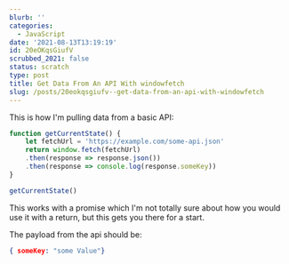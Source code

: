 ```yaml
---
blurb: ''
categories:
  - JavaScript
date: '2021-08-13T13:19:19'
id: 20eOKqsGiufV
scrubbed_2021: false
status: scratch
type: post
title: Get Data From An API With windowfetch
slug: /posts/20eokqsgiufv--get-data-from-an-api-with-windowfetch
---
```


This is how I'm pulling data from a basic API:

```javascript
function getCurrentState() {
    let fetchUrl = 'https://example.com/some-api.json'
    return window.fetch(fetchUrl)
    .then(response => response.json())
    .then(response => console.log(response.someKey))
}

getCurrentState()
```

This works with a promise which I'm not totally sure about how you would use it with a return, but this gets you there for a start. 

The payload from the api should be:

```json
{ someKey: "some Value"}
```
